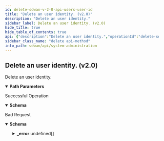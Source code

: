 ```yaml
---
id: delete-sdwan-v-2-0-api-users-user-id
title: "Delete an user identity. (v2.0)"
description: "Delete an user identity."
sidebar_label: Delete an user identity. (v2.0)
hide_title: true
hide_table_of_contents: true
api: {"description":"Delete an user identity.","operationId":"delete-sdwan-v2.0-api-users-user_id","parameters":[{"description":"User Id","in":"path","name":"user_id","required":true,"schema":{"description":"User Id","type":"string"}}],"responses":{"200":{"content":{"application/json":{"schema":{"properties":{"disabled":{"description":"Disabled","type":"boolean"},"disabled_reason":{"description":"Disabled Reason: Size(max = 5000, DISABLED_REASON_INVALID_0001, min = 0) ","type":"string"},"first_name":{"description":"First Name","type":"string"},"id":{"type":"string"},"inactive":{"description":"Inactive","type":"boolean"},"inactive_reason":{"description":"Inactive Reason: Size(max = 5000, INACTIVE_REASON_INVALID_0001, min = 0) ","type":"string"},"last_name":{"description":"Last Name","type":"string"},"middle_name":{"description":"Middle Name","type":"string"},"region":{"description":"Region","type":"string"},"user_dn":{"description":"User Dn","type":"string"},"user_fqn":{"description":"User Fqn","type":"string"}}}}},"description":"Successful Operation"},"400":{"content":{"application/json":{"example":{"value":{"_error":[{"code":"INVALID_JSON"}]}},"schema":{"properties":{"_error":{"items":{"properties":{"code":{"type":"string"},"message":{"type":"string"}}},"type":"array"}}}}},"description":"Bad Request"}},"tags":["System Administration"],"method":"delete","path":"/sdwan/v2.0/api/users/{user_id}","servers":[{"url":"https://api.sase.paloaltonetworks.com"}],"info":{"contact":{},"description":"List of APIs used to manage the operators, IDPs, users, base roles, base permissions,  password change, sign up, and client roles, base roles.","title":"System Administration","version":"Latest"},"postman":{"name":"Delete an user identity. (v2.0)","description":{"content":"Delete an user identity.","type":"text/plain"},"url":{"path":["sdwan","v2.0","api","users",":user_id"],"host":["{{baseUrl}}"],"query":[],"variable":[{"disabled":false,"description":{"content":"(Required) User Id","type":"text/plain"},"type":"any","value":"","key":"user_id"}]},"header":[{"key":"Accept","value":"application/json"}],"method":"DELETE"}}
sidebar_class_name: "delete api-method"
info_path: sdwan/api/system-administration
---
```



## Delete an user identity. (v2.0)



Delete an user identity.

<details style={{"marginBottom":"1rem"}} data-collapsed={false} open={true}><summary style={{}}><strong>Path Parameters</strong></summary><div><ul><ParamsItem className={"paramsItem"} param={{"description":"User Id","in":"path","name":"user_id","required":true,"schema":{"description":"User Id","type":"string"}}}></ParamsItem></ul></div></details><div><ApiTabs><TabItem label={"200"} value={"200"}><div>

Successful Operation

</div><div><MimeTabs groupId={"mime-type"}><TabItem label={"application/json"} value={"application/json"}><SchemaTabs groupId={"schema-tabs"}><TabItem label={"Schema"} value={"Schema"}><details style={{}} data-collapsed={false} open={true}><summary style={{"textAlign":"left"}}><strong>Schema</strong></summary><div style={{"textAlign":"left","marginLeft":"1rem"}}></div><ul style={{"marginLeft":"1rem"}}><SchemaItem collapsible={false} name={"disabled"} required={false} schemaDescription={"Disabled"} schemaName={"boolean"} qualifierMessage={undefined} defaultValue={undefined}></SchemaItem><SchemaItem collapsible={false} name={"disabled_reason"} required={false} schemaDescription={"Disabled Reason: Size(max = 5000, DISABLED_REASON_INVALID_0001, min = 0) "} schemaName={"string"} qualifierMessage={undefined} defaultValue={undefined}></SchemaItem><SchemaItem collapsible={false} name={"first_name"} required={false} schemaDescription={"First Name"} schemaName={"string"} qualifierMessage={undefined} defaultValue={undefined}></SchemaItem><SchemaItem collapsible={false} name={"id"} required={false} schemaDescription={undefined} schemaName={"string"} qualifierMessage={undefined} defaultValue={undefined}></SchemaItem><SchemaItem collapsible={false} name={"inactive"} required={false} schemaDescription={"Inactive"} schemaName={"boolean"} qualifierMessage={undefined} defaultValue={undefined}></SchemaItem><SchemaItem collapsible={false} name={"inactive_reason"} required={false} schemaDescription={"Inactive Reason: Size(max = 5000, INACTIVE_REASON_INVALID_0001, min = 0) "} schemaName={"string"} qualifierMessage={undefined} defaultValue={undefined}></SchemaItem><SchemaItem collapsible={false} name={"last_name"} required={false} schemaDescription={"Last Name"} schemaName={"string"} qualifierMessage={undefined} defaultValue={undefined}></SchemaItem><SchemaItem collapsible={false} name={"middle_name"} required={false} schemaDescription={"Middle Name"} schemaName={"string"} qualifierMessage={undefined} defaultValue={undefined}></SchemaItem><SchemaItem collapsible={false} name={"region"} required={false} schemaDescription={"Region"} schemaName={"string"} qualifierMessage={undefined} defaultValue={undefined}></SchemaItem><SchemaItem collapsible={false} name={"user_dn"} required={false} schemaDescription={"User Dn"} schemaName={"string"} qualifierMessage={undefined} defaultValue={undefined}></SchemaItem><SchemaItem collapsible={false} name={"user_fqn"} required={false} schemaDescription={"User Fqn"} schemaName={"string"} qualifierMessage={undefined} defaultValue={undefined}></SchemaItem></ul></details></TabItem><TabItem label={"Example (from schema)"} value={"Example (from schema)"}><ResponseSamples responseExample={"{\n  \"disabled\": true,\n  \"disabled_reason\": \"string\",\n  \"first_name\": \"string\",\n  \"id\": \"string\",\n  \"inactive\": true,\n  \"inactive_reason\": \"string\",\n  \"last_name\": \"string\",\n  \"middle_name\": \"string\",\n  \"region\": \"string\",\n  \"user_dn\": \"string\",\n  \"user_fqn\": \"string\"\n}"} language={"json"}></ResponseSamples></TabItem></SchemaTabs></TabItem></MimeTabs></div></TabItem><TabItem label={"400"} value={"400"}><div>

Bad Request

</div><div><MimeTabs groupId={"mime-type"}><TabItem label={"application/json"} value={"application/json"}><SchemaTabs groupId={"schema-tabs"}><TabItem label={"Schema"} value={"Schema"}><details style={{}} data-collapsed={false} open={true}><summary style={{"textAlign":"left"}}><strong>Schema</strong></summary><div style={{"textAlign":"left","marginLeft":"1rem"}}></div><ul style={{"marginLeft":"1rem"}}><SchemaItem collapsible={true} className={"schemaItem"}><details style={{}}><summary style={{}}><strong>_error</strong><span style={{"opacity":"0.6"}}> undefined[]</span></summary><div style={{"marginLeft":"1rem"}}><SchemaItem collapsible={false} name={"code"} required={false} schemaDescription={undefined} schemaName={"string"} qualifierMessage={undefined} defaultValue={undefined}></SchemaItem><SchemaItem collapsible={false} name={"message"} required={false} schemaDescription={undefined} schemaName={"string"} qualifierMessage={undefined} defaultValue={undefined}></SchemaItem></div></details></SchemaItem></ul></details></TabItem><TabItem label={"Example (from schema)"} value={"Example (from schema)"}><ResponseSamples responseExample={"{\n  \"_error\": [\n    {\n      \"code\": \"string\",\n      \"message\": \"string\"\n    }\n  ]\n}"} language={"json"}></ResponseSamples></TabItem><TabItem label={"Example"} value={"Example"}><ResponseSamples responseExample={"{\n  \"value\": {\n    \"_error\": [\n      {\n        \"code\": \"INVALID_JSON\"\n      }\n    ]\n  }\n}"} language={"json"}></ResponseSamples></TabItem></SchemaTabs></TabItem></MimeTabs></div></TabItem></ApiTabs></div>
      